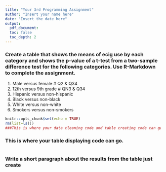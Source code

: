 ```yaml
---
title: "Your 3rd Programming Assignment"
author: "Insert your name here"
date: "Insert the date here"
output: 
  pdf_document:
  toc: false
  toc_depth: 2
---
```


### Create a table that shows the means of ecig use by each category and shows the p-value of a t-test from a two-sample difference test for the following categories. Use R-Markdown to complete the assignment.

1. Male versus female # Q2 & Q34
2. 12th versus 9th grade # QN3 & Q34
3. Hispanic versus non-hispanic
4. Black versus non-black
5. White versus non-white
6. Smokers versus non-smokers

```r
knitr::opts_chunk$set(echo = TRUE)
rm(list=ls())
###This is where your data cleaning code and table creating code can go.


```

### This is where your table displaying code can go.


```r

```

### Write a short paragraph about the results from the table just create
